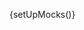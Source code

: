 
{setUpMocks()}

<Meta
  title="Modular Checkout/Complete Examples/Layout 2"
  Components="justifi-modular-checkout"
  of={JustifiModularCheckoutExampleTwo}
/>

<Title />

---

A complete checkout page example featuring a modern e-commerce layout with a two-column design. This example demonstrates how to integrate the modular checkout components within a full page layout including header, shipping information, payment methods, and shopping cart summary.

The layout includes:

- **Header**: Brand logo and navigation with shopping cart icon
- **Shipping Section**: Pre-filled shipping information with edit functionality
- **Payment Method Section**: Apple Pay button and credit card form with postal code
- **Shopping Cart**: Order summary with item details and totals

This example uses the `justifi-card-form` and `justifi-postal-code-form` components within the `justifi-modular-checkout` wrapper, styled with CSS parts to match the design system.

# Example Usage

---

<ComponentBox>
  <justifi-modular-checkout
    auth-token="authToken"
    account-id="acc_123"
    checkout-id="cho_123"
  >
    <div dangerouslySetInnerHTML={{ __html: getSlotContentExample2() }} />
  </justifi-modular-checkout>
</ComponentBox>

---

<Source dark language="html" code={codeExampleFull} />
